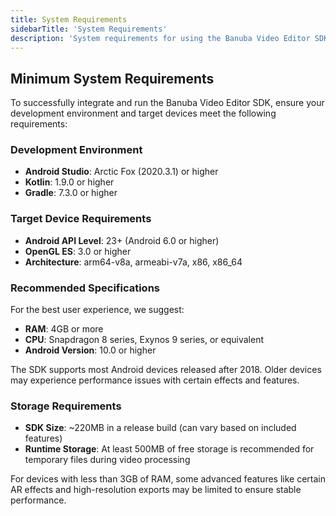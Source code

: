 ```yaml
---
title: System Requirements
sidebarTitle: 'System Requirements'
description: 'System requirements for using the Banuba Video Editor SDK for Android'
---
```


## Minimum System Requirements

To successfully integrate and run the Banuba Video Editor SDK, ensure your development environment and target devices meet the following requirements:

### Development Environment
- **Android Studio**: Arctic Fox (2020.3.1) or higher
- **Kotlin**: 1.9.0 or higher
- **Gradle**: 7.3.0 or higher

### Target Device Requirements
- **Android API Level**: 23+ (Android 6.0 or higher)
- **OpenGL ES**: 3.0 or higher
- **Architecture**: arm64-v8a, armeabi-v7a, x86, x86_64

### Recommended Specifications
For the best user experience, we suggest:
- **RAM**: 4GB or more
- **CPU**: Snapdragon 8 series, Exynos 9 series, or equivalent
- **Android Version**: 10.0 or higher

<Note>
The SDK supports most Android devices released after 2018. Older devices may experience performance issues with certain effects and features.
</Note>

### Storage Requirements
- **SDK Size**: ~220MB in a release build (can vary based on included features)
- **Runtime Storage**: At least 500MB of free storage is recommended for temporary files during video processing

<Warning>
For devices with less than 3GB of RAM, some advanced features like certain AR effects and high-resolution exports may be limited to ensure stable performance.
</Warning>